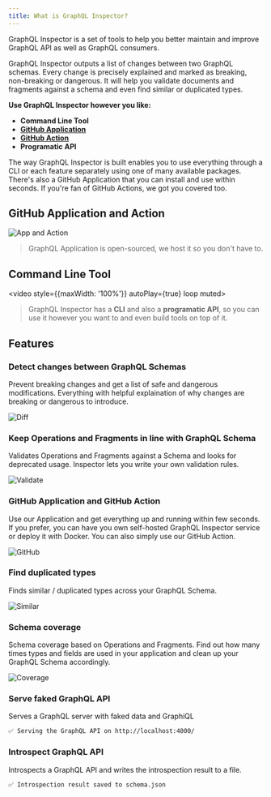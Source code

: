 ```yaml
---
title: What is GraphQL Inspector?
---
```


GraphQL Inspector is a set of tools to help you better maintain and improve GraphQL API as well as GraphQL consumers.

GraphQL Inspector outputs a list of changes between two GraphQL schemas. Every change is precisely explained and marked as breaking, non-breaking or dangerous. It will help you validate documents and fragments against a schema and even find similar or duplicated types.

**Use GraphQL Inspector however you like:**

- **Command Line Tool**
- [**GitHub Application**](./products/github.md)
- [**GitHub Action**](./products/action.md)
- **Programatic API**

The way GraphQL Inspector is built enables you to use everything through a CLI or each feature separately using one of many available packages. There's also a GitHub Application that you can install and use within seconds. If you're fan of GitHub Actions, we got you covered too.

## GitHub Application and Action

![App and Action](/assets/img/github/app-action.jpg)

> GraphQL Application is open-sourced, we host it so you don't have to.

## Command Line Tool

<video style={{maxWidth: '100%'}} autoPlay={true} loop muted>
  <source src="/assets/img/cli/demo.webm" type="video/webm" />
  <source src="/assets/img/cli/demo.mp4" type="video/mp4" />
</video>

> GraphQL Inspector has a **CLI** and also a **programatic API**, so you can use it however you want to and even build tools on top of it.

## Features

### Detect changes between GraphQL Schemas

Prevent breaking changes and get a list of safe and dangerous modifications. Everything with helpful explaination of why changes are breaking or dangerous to introduce.

![Diff](/assets/img/cli/diff.jpg)

### Keep Operations and Fragments in line with GraphQL Schema

Validates Operations and Fragments against a Schema and looks for deprecated usage. Inspector lets you write your own validation rules.

![Validate](/assets/img/cli/validate.jpg)

### GitHub Application and GitHub Action

Use our Application and get everything up and running within few seconds. If you prefer, you can have you own self-hosted GraphQL Inspector service or deploy it with Docker. You can also simply use our GitHub Action.

![GitHub](/assets/img/cli/github.jpg)

### Find duplicated types

Finds similar / duplicated types across your GraphQL Schema.

![Similar](/assets/img/cli/similar.jpg)

### Schema coverage

Schema coverage based on Operations and Fragments. Find out how many times types and fields are used in your application and clean up your GraphQL Schema accordingly.

![Coverage](/assets/img/cli/coverage.jpg)

### Serve faked GraphQL API

Serves a GraphQL server with faked data and GraphiQL

```bash
✅ Serving the GraphQL API on http://localhost:4000/
```

### Introspect GraphQL API

Introspects a GraphQL API and writes the introspection result to a file.

```bash
✅ Introspection result saved to schema.json
```
